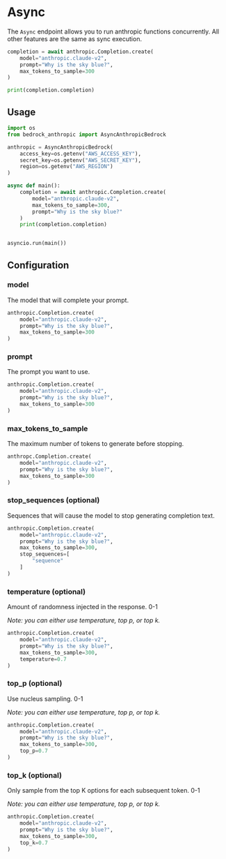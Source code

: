 # Async

The `Async` endpoint allows you to run anthropic functions concurrently. All other features are the same as sync execution.

```python
completion = await anthropic.Completion.create(
    model="anthropic.claude-v2",
    prompt="Why is the sky blue?",
    max_tokens_to_sample=300
)

print(completion.completion)
```

## Usage

```python
import os
from bedrock_anthropic import AsyncAnthropicBedrock

anthropic = AsyncAnthropicBedrock(
    access_key=os.getenv("AWS_ACCESS_KEY"),
    secret_key=os.getenv("AWS_SECRET_KEY"),
    region=os.getenv("AWS_REGION")
)

async def main():
    completion = await anthropic.Completion.create(
        model="anthropic.claude-v2",
        max_tokens_to_sample=300,
        prompt="Why is the sky blue?"
    )
    print(completion.completion)


asyncio.run(main())
```

## Configuration

### model

The model that will complete your prompt.

```python {2}
anthropic.Completion.create(
    model="anthropic.claude-v2",
    prompt="Why is the sky blue?",
    max_tokens_to_sample=300
)
```

### prompt

The prompt you want to use.

```python {3}
anthropic.Completion.create(
    model="anthropic.claude-v2",
    prompt="Why is the sky blue?",
    max_tokens_to_sample=300
)
```

### max_tokens_to_sample

The maximum number of tokens to generate before stopping.

```python {4}
anthropc.Completion.create(
    model="anthropic.claude-v2",
    prompt="Why is the sky blue?",
    max_tokens_to_sample=300
)
```

### stop_sequences (optional)

Sequences that will cause the model to stop generating completion text.

```python {5-7}
anthropic.Completion.create(
    model="anthropic.claude-v2",
    prompt="Why is the sky blue?",
    max_tokens_to_sample=300,
    stop_sequences=[
        "sequence"
    ]
)
```

### temperature (optional)

Amount of randomness injected in the response. 0-1

_Note: you can either use temperature, top p, or top k._

```python {5}
anthropic.Completion.create(
    model="anthropic.claude-v2",
    prompt="Why is the sky blue?",
    max_tokens_to_sample=300,
    temperature=0.7
)
```

### top_p (optional)

Use nucleus sampling. 0-1

_Note: you can either use temperature, top p, or top k._

```python {5}
anthropic.Completion.create(
    model="anthropic.claude-v2",
    prompt="Why is the sky blue?",
    max_tokens_to_sample=300,
    top_p=0.7
)
```

### top_k (optional)

Only sample from the top K options for each subsequent token. 0-1

_Note: you can either use temperature, top p, or top k._

```python {5}
anthropic.Completion.create(
    model="anthropic.claude-v2",
    prompt="Why is the sky blue?",
    max_tokens_to_sample=300,
    top_k=0.7
)
```

